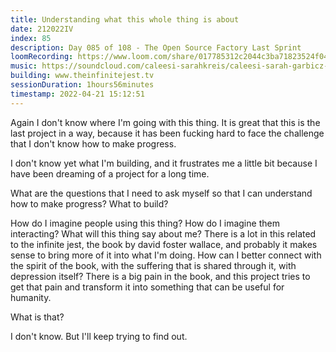 ```yaml
---
title: Understanding what this whole thing is about
date: 212022IV
index: 85
description: Day 085 of 108 - The Open Source Factory Last Sprint
loomRecording: https://www.loom.com/share/017785312c2044c3ba71823524f0419c
music: https://soundcloud.com/caleesi-sarahkreis/caleesi-sarah-garbicz-2021-midsummer-mass
building: www.theinfinitejest.tv
sessionDuration: 1hours56minutes
timestamp: 2022-04-21 15:12:51
---
```


Again I don't know where I'm going with this thing. It is great that this is the last project in a way, because it has been fucking hard to face the challenge that I don't know how to make progress.

I don't know yet what I'm building, and it frustrates me a little bit because I have been dreaming of a project for a long time.

What are the questions that I need to ask myself so that I can understand how to make progress? What to build?

How do I imagine people using this thing? How do I imagine them interacting? What will this thing say about me? There is a lot in this related to the infinite jest, the book by david foster wallace, and probably it makes sense to bring more of it into what I'm doing. How can I better connect with the spirit of the book, with the suffering that is shared through it, with depression itself? There is a big pain in the book, and this project tries to get that pain and transform it into something that can be useful for humanity.

What is that?

I don't know. But I'll keep trying to find out.
